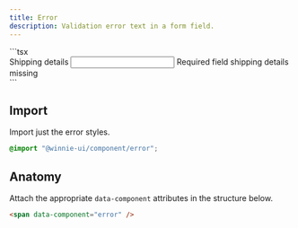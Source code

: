 ```yaml
---
title: Error 
description: Validation error text in a form field.
---
```




<Demo>
  <FieldError />
  <Fragment slot="footer">
    ```tsx
    <div data-component="field">
      <label data-component="label">Shipping details</label>
      <input data-component="input" />
      <span data-component="error">Required field shipping details missing</span>
    </div>
    ```
  </Fragment>
</Demo>

## Import

Import just the error styles.

```css
@import "@winnie-ui/component/error";
```

## Anatomy

Attach the appropriate `data-component` attributes in the structure below.

```html
<span data-component="error" />
```
